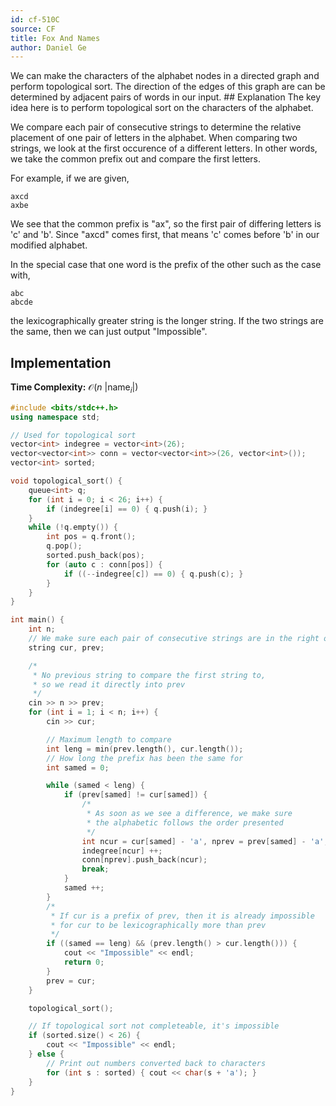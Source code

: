 ```yaml
---
id: cf-510C
source: CF
title: Fox And Names
author: Daniel Ge
---
```


<Spoiler title="Hint 1">
We can make the characters of the alphabet nodes in a directed graph and perform topological sort.
</Spoiler>

<Spoiler title="Hint 2">
The direction of the edges of this graph are can be determined by adjacent pairs of words in our input.
</Spoiler>

<Spoiler title="Solution">
## Explanation
The key idea here is to perform topological sort on the characters of the alphabet. 

We compare each pair of consecutive strings to determine the relative placement of one pair of letters in the alphabet. When comparing two strings, 
we look at the first occurence of a different letters. In other words, we take the common prefix out and compare the first letters. 

For example, if we are given,
```
axcd
axbe
```
We see that the common prefix is "ax", so the first pair of differing letters is 'c' and 'b'. 
Since "axcd" comes first, that means 'c' comes before 'b' in our modified alphabet.

In the special case that one word is the prefix of the other such as the case with,
```
abc
abcde
```
the lexicographically greater string is the longer string. If the two strings are the same, then we can just output "Impossible".

## Implementation

**Time Complexity:** $\mathcal{O}(n\text{ |name}_i|)$

<LanguageSection>
<CPPSection>

```cpp
#include <bits/stdc++.h>
using namespace std;

// Used for topological sort
vector<int> indegree = vector<int>(26);
vector<vector<int>> conn = vector<vector<int>>(26, vector<int>());
vector<int> sorted;

void topological_sort() {
	queue<int> q;
	for (int i = 0; i < 26; i++) {
		if (indegree[i] == 0) { q.push(i); }
	}
	while (!q.empty()) {
		int pos = q.front();
		q.pop();
		sorted.push_back(pos);
		for (auto c : conn[pos]) {
			if ((--indegree[c]) == 0) { q.push(c); }
		}
	}
}

int main() {
	int n;
	// We make sure each pair of consecutive strings are in the right order
	string cur, prev;  

	/*
	 * No previous string to compare the first string to, 
	 * so we read it directly into prev
	 */
	cin >> n >> prev;  
	for (int i = 1; i < n; i++) {
		cin >> cur;

		// Maximum length to compare
		int leng = min(prev.length(), cur.length());  
		// How long the prefix has been the same for
		int samed = 0;

		while (samed < leng) {
			if (prev[samed] != cur[samed]) {
				/*
				 * As soon as we see a difference, we make sure 
				 * the alphabetic follows the order presented
				 */
				int ncur = cur[samed] - 'a', nprev = prev[samed] - 'a';
				indegree[ncur] ++;
				conn[nprev].push_back(ncur);
				break;
			}
			samed ++;
		}
		/*
		 * If cur is a prefix of prev, then it is already impossible 
		 * for cur to be lexicographically more than prev
		 */
		if ((samed == leng) && (prev.length() > cur.length())) {
			cout << "Impossible" << endl;
			return 0;
		}
		prev = cur;
	}

	topological_sort();

	// If topological sort not completeable, it's impossible
	if (sorted.size() < 26) {
		cout << "Impossible" << endl;
	} else {
		// Print out numbers converted back to characters
		for (int s : sorted) { cout << char(s + 'a'); }
	}
}
```
</CPPSection>
</LanguageSection>
</Spoiler>